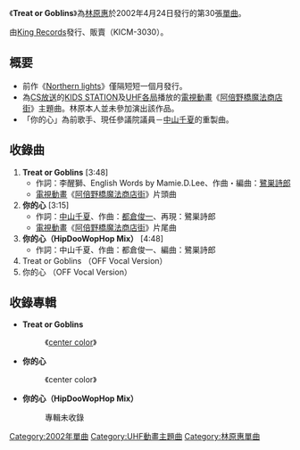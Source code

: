 {{Infobox Single
| Name           = Treat or Goblins
| Artist         = [[林原惠|林原惠]]
| Album          = [[center_color|center color]]
| A-side         = 
| B-side         = 
| Released       = 2002年4月24日
| Format         = [[單曲|雙A面單曲]]
| Recorded       = 
| Genre          = [[J-POP|J-POP]]（[[動畫單曲|動畫單曲]]）
| Length         = 18分55秒
| Label          = [[STAR_CHILD|STAR CHILD]]
| Writer         = [[李醒獅|李醒獅]] <br/> [[Mamie.D.Lee|Mamie.D.Lee]] <br/> [[鷺巣詩郎|鷺巣詩郎]] <br/> [[中山千夏|中山千夏]] <br/>[[都倉俊一|都倉俊一]]
| Producer       = 
| Reviews        = 
| Chart position = * 週最高排名 第19名（[[Oricon|Oricon]]）
* 最高第6名（[[SOMETHING_DREAMS_Multimedia_Countdown|SOMETHING DREAMS Multimedia Countdown]]）
| Certification  = 
| Last single    = [[Northern_lights|Northern lights]] <br/> （2002年）
| This single    = '''Treat or Goblins''' <br/> （2002年）
| Next single    = [[KOIBUMI|KOIBUMI]] <br/> （2002年）
}}
《'''Treat or Goblins'''》為[[林原惠|林原惠]]於2002年4月24日發行的第30張[[單曲|單曲]]。

由[[King_Records|King Records]]發行、販賣（KICM-3030）。

== 概要 ==
* 前作《[[Northern_lights|Northern lights]]》僅隔短短一個月發行。
* 為[[衛星電視|CS放送]]的[[KIDS_STATION|KIDS STATION]]及[[全國獨立UHF放送協議會|UHF各局]]播放的[[電視動畫|電視動畫]]《[[阿倍野橋魔法商店街|阿倍野橋魔法商店街]]》主題曲。林原本人並未參加演出該作品。
* 「你的心」為前歌手、現任參議院議員－[[中山千夏|中山千夏]]的重製曲。

== 收錄曲 ==
# '''Treat or Goblins''' [3:48]
#* 作詞：李醒獅、English Words by Mamie.D.Lee、作曲・編曲：[[鷺巣詩郎|鷺巣詩郎]]
#* [[電視動畫|電視動畫]]《[[阿倍野橋魔法商店街|阿倍野橋魔法商店街]]》片頭曲
# '''你的心''' [3:15]
#* 作詞：[[中山千夏|中山千夏]]、作曲：[[都倉俊一|都倉俊一]]、再現：鷺巣詩郎
#* [[電視動畫|電視動畫]]《[[阿倍野橋魔法商店街|阿倍野橋魔法商店街]]》片尾曲
# '''你的心（HipDooWopHop Mix）''' [4:48]
#* 作詞：中山千夏、作曲：都倉俊一、編曲：鷺巣詩郎
# Treat or Goblins （OFF Vocal Version）
# 你的心 （OFF Vocal Version）

== 收錄專輯==
* '''Treat or Goblins'''
*: 《[[center_color|center color]]》
* '''你的心'''
*: 《center color》
* '''你的心（HipDooWopHop Mix）'''
*: 專輯未收錄

{{林原惠}}
{{DEFAULTSORT:Treat or Goblins}}
[[Category:2002年單曲|Category:2002年單曲]]
[[Category:UHF動畫主題曲|Category:UHF動畫主題曲]]
[[Category:林原惠單曲|Category:林原惠單曲]]
{{Single-stub}}